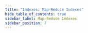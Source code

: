 ```yaml
---
title: "Indexes: Map-Reduce Indexes"
hide_table_of_contents: true
sidebar_label: Map-Reduce Indexes
sidebar_position: 7
---
```





<LanguageSwitcher supportedLanguages={supportedLanguages} />

<LanguageContent language="csharp">
   <MapReduceIndexesCsharp />
</LanguageContent>

<LanguageContent language="java">
   <MapReduceIndexesJava />
</LanguageContent>

<LanguageContent language="python">
   <MapReduceIndexesPython />
</LanguageContent>

<LanguageContent language="php">
   <MapReduceIndexesPhp />
</LanguageContent>

<LanguageContent language="nodejs">
   <MapReduceIndexesNodejs />
</LanguageContent>


<!---
### Indexes
- [Map Indexes](../indexes/map-indexes)
- [Multi-Map Indexes](../indexes/multi-map-indexes)
- [Indexing Related Documents](../indexes/indexing-related-documents)
- [Creating and Deploying Indexes](../indexes/creating-and-deploying)

### Querying
- [Query Overview](../client-api/session/querying/how-to-query)
- [Basics](../indexes/querying/query-index)

### Studio
- [Indexes: Overview](../studio/database/indexes/indexes-overview)
- [Index List View](../studio/database/indexes/indexes-list-view)
- [Create Map Index](../studio/database/indexes/create-map-index)
- [Create Multi-Map Index](../studio/database/indexes/create-multi-map-index)
- [Map-Reduce Visualizer](../studio/database/indexes/map-reduce-visualizer)
- [Create Map-Reduce Index](../studio/database/indexes/create-map-reduce-index)

### Sharding
- [Sharding Overview](../sharding/overview)
- [Indexing](../sharding/indexing)
- [Querying](../sharding/querying)

### Code Walkthrough
- [Map Index](https://demo.ravendb.net/demos/csharp/static-indexes/map-index)
- [Map-Reduce Index](https://demo.ravendb.net/demos/csharp/static-indexes/map-reduce-index)
- [Multi-Map-Reduce-Index](https://demo.ravendb.net/demos/csharp/multi-map-indexes/multi-map-reduce-index#)
- [Map Index](https://demo.ravendb.net/demos/python/static-indexes/map-index)
- [Map-Reduce Index](https://demo.ravendb.net/demos/python/static-indexes/map-reduce-index)
- [Multi-Map-Reduce-Index](https://demo.ravendb.net/demos/python/multi-map-indexes/multi-map-reduce-index#)


-->
